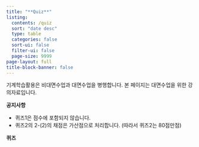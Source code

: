 ```yaml
---
title: "**Quiz**"
listing:
  contents: /quiz
  sort: "date desc"
  type: table
  categories: false
  sort-ui: false
  filter-ui: false
  page-size: 9999
page-layout: full
title-block-banner: false
---
```


기계학습활용은 비대면수업과 대면수업을 병행합니다. 본 페이지는 대면수업을 위한 강의자료입니다.

**공지사항** 

- 퀴즈1은 점수에 포함되지 않습니다. 
- 퀴즈2의 2-(2)의 채점은 가산점으로 처리합니다. (따라서 퀴즈2는 80점만점)

**퀴즈** 